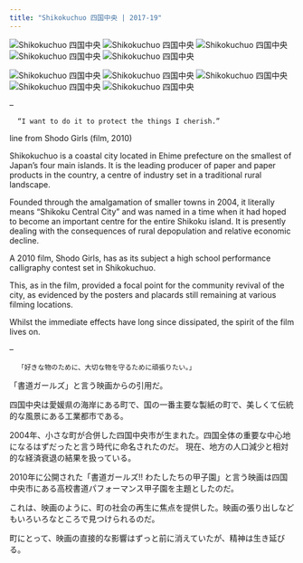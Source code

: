 ```yaml
---
title: "Shikokuchuo 四国中央 | 2017-19"
---
```


<img alt="Shikokuchuo 四国中央" src="img/N19E04p.jpg" class="pPhotoA" onclick="pPlus()" />
<img alt="Shikokuchuo 四国中央" src="img/N18F18.jpg" class="pPhotoA" onclick="pPlus()" />
<img alt="Shikokuchuo 四国中央" src="img/N17B29.jpg" class="pPhotoA" onclick="pPlus()" />
<img alt="Shikokuchuo 四国中央" src="img/N18H02p.jpg" class="pPhotoA" onclick="pPlus()" />
<img alt="Shikokuchuo 四国中央" src="img/N17C22.jpg" class="pPhotoA" onclick="pPlus()" />

<img alt="Shikokuchuo 四国中央" src="img/N17C07.jpg" class="pPhotoB" onclick="pPlus()" />
<img alt="Shikokuchuo 四国中央" src="img/N18F08.jpg" class="pPhotoB" onclick="pPlus()" />
<img alt="Shikokuchuo 四国中央" src="img/N17D13.jpg" class="pPhotoB" onclick="pPlus()" />
<img alt="Shikokuchuo 四国中央" src="img/N17C11p.jpg" class="pPhotoB" onclick="pPlus()" />
<img alt="Shikokuchuo 四国中央" src="img/N19F02.jpg" class="pPhotoB" onclick="pPlus()" />

<script src="js/photosync.js"></script>

--

```
  “I want to do it to protect the things I cherish.”
```

line from Shodo Girls (film, 2010)

Shikokuchuo is a coastal city located in Ehime prefecture on the smallest of Japan’s four main islands. It is the leading producer of paper and paper products in the country, a centre of industry set in a traditional rural landscape.

Founded through the amalgamation of smaller towns in 2004, it literally means “Shikoku Central City” and was named in a time when it had hoped to become an important centre for the entire Shikoku island. It is presently dealing with the consequences of rural depopulation and relative economic decline.

A 2010 film, Shodo Girls, has as its subject a high school performance calligraphy contest set in Shikokuchuo.

This, as in the film, provided a focal point for the community revival of the city, as evidenced by the posters and placards still remaining at various filming locations.

Whilst the immediate effects have long since dissipated, the spirit of the film lives on.

--

```
  「好きな物のために、大切な物を守るために頑張りたい。」
```

「書道ガールズ」と言う映画からの引用だ。

四国中央は愛媛県の海岸にある町で、国の一番主要な製紙の町で、美しくて伝統的な風景にある工業都市である。

2004年、小さな町が合併した四国中央市が生まれた。四国全体の重要な中心地になるはずだったと言う時代に命名されたのだ。 現在、地方の人口減少と相対的な経済衰退の結果を扱っている。

2010年に公開された「書道ガールズ!! わたしたちの甲子園」と言う映画は四国中央市にある高校書道パフォーマンス甲子園を主題としたのだ。

これは、映画のように、町の社会の再生に焦点を提供した。映画の張り出しなどもいろいろなところで見つけられるのだ。

町にとって、映画の直接的な影響はずっと前に消えていたが、精神は生き延びる。
